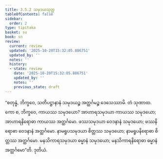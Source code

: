 ```yaml
---
title: 3.5.2 သမုဒယသုတ္တ
tableOfContents: false
sidebar:
  order: 2
type: tipitaka
basket: su
book: sn
review:
  current: review
  updated: '2025-10-20T15:32:05.886751'
  updated_by: ''
  notes: ''
  history:
  - state: review
    date: '2025-10-20T15:32:05.886751'
    updated_by: ''
    notes: ''
    previous_state: draft
---
```



<DynamicBreadcrumb />


<ReviewStatus review={frontmatter.review} showDetails={true} />

<HypothesisAnnotation frontmatter={frontmatter} />

<Division number="408" book="sn" e="ch" v="18" p="340">

<Paragraph number="941" book="sn">
“စတုန္နံ, ဘိက္ခဝေ, သတိပဋ္ဌာနာနံ သမုဒယဉ္စ အတ္ထင်္ဂမဉ္စ ဒေသေဿာမိ. တံ သုဏာထ. ကော စ, ဘိက္ခဝေ, ကာယဿ သမုဒယော? အာဟာရသမုဒယာ ကာယဿ သမုဒယော; အာဟာရနိရောဓာ ကာယဿ အတ္ထင်္ဂမော. ဖဿသမုဒယာ ဝေဒနာနံ သမုဒယော; ဖဿနိရောဓာ ဝေဒနာနံ အတ္ထင်္ဂမော. နာမရူပသမုဒယာ စိတ္တဿ သမုဒယော; နာမရူပနိရောဓာ စိတ္တဿ အတ္ထင်္ဂမော. မနသိကာရသမုဒယာ ဓမ္မာနံ သမုဒယော; မနသိကာရနိရောဓာ ဓမ္မာနံ အတ္ထင်္ဂမော”တိ.

</Paragraph>
</Division>

<Paragraph number="942" type="center" book="sn">
ဒုတိယံ.
</Paragraph>